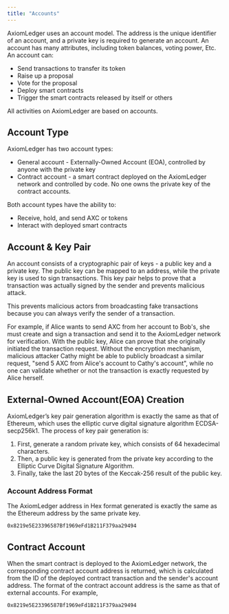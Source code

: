 ```yaml
---
title: "Accounts"
---
```


AxiomLedger uses an account model. The address is the unique identifier of an account, and a private key is required to generate an account. An account has many attributes, including token balances, voting power, Etc. An account can:

- Send transactions to transfer its token
- Raise up a proposal
- Vote for the proposal
- Deploy smart contracts
- Trigger the smart contracts released by itself or others

All activities on AxiomLedger are based on accounts.

## Account Type

AxiomLedger has two account types:

- General account - Externally-Owned Account (EOA), controlled by anyone with the private key
- Contract account - a smart contract deployed on the AxiomLedger network and controlled by code. No one owns the private key of the contract accounts.

Both account types have the ability to:

- Receive, hold, and send AXC or tokens
- Interact with deployed smart contracts

## Account & Key Pair

An account consists of a cryptographic pair of keys - a public key and a private key. The public key can be mapped to an address, while the private key is used to sign transactions. This key pair helps to prove that a transaction was actually signed by the sender and prevents malicious attack.

This prevents malicious actors from broadcasting fake transactions because you can always verify the sender of a transaction.

For example, if Alice wants to send AXC from her account to Bob's, she must create and sign a transaction and send it to the AxiomLedger network for verification. With the public key, Alice can prove that she originally initiated the transaction request. Without the encryption mechanism, malicious attacker Cathy might be able to publicly broadcast a similar request, "send 5 AXC from Alice's account to Cathy's account", while no one can validate whether or not the transaction is exactly requested by Alice herself.

## External-Owned Account(EOA) Creation

AxiomLedger’s key pair generation algorithm is exactly the same as that of Ethereum, which uses the elliptic curve digital signature algorithm ECDSA-secp256k1. The process of key pair generation is:

1. First, generate a random private key, which consists of 64 hexadecimal characters.
2. Then, a public key is generated from the private key according to the Elliptic Curve Digital Signature Algorithm.
3. Finally, take the last 20 bytes of the Keccak-256 result of the public key.

### Account Address Format

The AxiomLedger address in Hex format generated is exactly the same as the Ethereum address by the same private key.

```solidity
0x8219e5E23396587Bf1969eFd1B211F379aa29494
```

## Contract Account

When the smart contract is deployed to the AxiomLedger network, the corresponding contract account address is returned, which is calculated from the ID of the deployed contract transaction and the sender's account address. The format of the contract account address is the same as that of external accounts. For example,

```solidity
0x8219e5E23396587Bf1969eFd1B211F379aa29494
```

